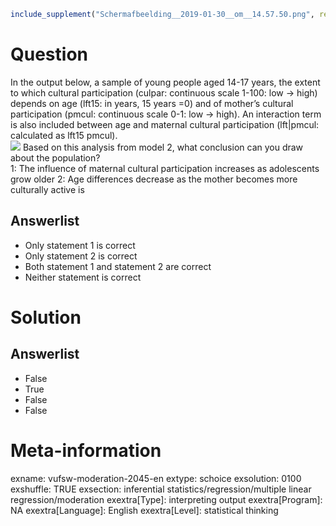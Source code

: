 ```r
include_supplement("Schermafbeelding__2019-01-30__om__14.57.50.png", recursive = TRUE)
```

Question
========
In the output below, a sample of young people aged 14-17 years, the extent to which cultural participation (culpar: continuous scale 1-100: low -&gt; high) depends on age (lft15: in years, 15 years =0) and of mother's cultural participation (pmcul: continuous scale 0-1: low -&gt; high). An interaction term is also included between age and maternal cultural participation (lft|pmcul: calculated as lft15 pmcul).  
![](Schermafbeelding__2019-01-30__om__14.57.50.png)
Based on this analysis from model 2, what conclusion can you draw about the population?  
1: The influence of maternal cultural participation increases as adolescents grow older 2: Age differences decrease as the mother becomes more culturally active is

Answerlist
----------
* Only statement 1 is correct
* Only statement 2 is correct
* Both statement 1 and statement 2 are correct
* Neither statement is correct

Solution
========

Answerlist
----------
* False
* True
* False
* False

Meta-information
================
exname: vufsw-moderation-2045-en
extype: schoice
exsolution: 0100
exshuffle: TRUE
exsection: inferential statistics/regression/multiple linear regression/moderation
exextra[Type]: interpreting output
exextra[Program]: NA
exextra[Language]: English
exextra[Level]: statistical thinking

